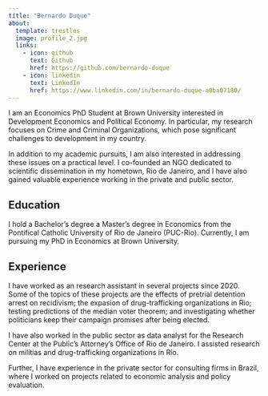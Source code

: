```yaml
---
title: "Bernardo Duque"
about:
  template: trestles
  image: profile_2.jpg
  links:
    - icon: github
      text: Github
      href: https://github.com/bernardo-duque
    - icon: linkedin
      text: LinkedIn
      href: https://www.linkedin.com/in/bernardo-duque-a0ba07180/
---
```


I am an Economics PhD Student at Brown University interested in Development Economics and Political Economy. In particular, my research focuses on Crime and Criminal Organizations, which pose significant challenges to development in my country.

In addition to my academic pursuits, I am also interested in addressing these issues on a practical level. I co-founded an NGO dedicated to scientific dissemination in my hometown, Rio de Janeiro, and I have also gained valuable experience working in the private and public sector.

## Education

I hold a Bachelor's degree  a Master's degree in Economics from the Pontifical Catholic University of Rio de Janeiro (PUC-Rio). Currently, I am pursuing my PhD in Economics at Brown University.

## Experience

I have worked as an research assistant in several projects since 2020. Some of the topics of these projects are the effects of pretrial detention arrest on recidivism; the expasion of drug-trafficking organizations in Rio; testing predictions of the median voter theorem; and investigating whether politicians keep their campaign promises after being elected. 

I have also worked in the public sector as data analyst for the Research Center at the Public's Attorney's Office of Rio de Janeiro. I assisted research on militias and drug-trafficking organizations in Rio.

Further, I have experience in the private sector for consulting firms in Brazil, where I worked on projects related to economic analysis and policy evaluation.